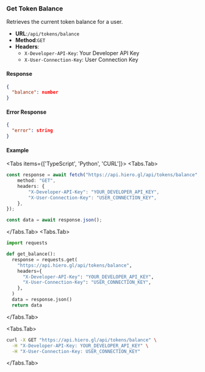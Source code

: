 
### Get Token Balance

Retrieves the current token balance for a user.

- **URL**:`/api/tokens/balance`
- **Method**:`GET`
- **Headers**:
  - `X-Developer-API-Key`: Your Developer API Key
  - `X-User-Connection-Key`: User Connection Key

#### Response

```json
{
  "balance": number
}
```

#### Error Response

```json
{
  "error": string
}
```

#### Example

<Tabs items={['TypeScript', 'Python', 'CURL']}>
<Tabs.Tab>

```ts filename="get-balance.ts" copy
const response = await fetch("https://api.hiero.gl/api/tokens/balance", {
	method: "GET",
	headers: {
		"X-Developer-API-Key": "YOUR_DEVELOPER_API_KEY",
		"X-User-Connection-Key": "USER_CONNECTION_KEY",
	},
});

const data = await response.json();
```

</Tabs.Tab>
<Tabs.Tab>

```py filename="get-balance.py" copy
import requests

def get_balance():
  response = requests.get(
    "https://api.hiero.gl/api/tokens/balance",
    headers={
      "X-Developer-API-Key": "YOUR_DEVELOPER_API_KEY",
      "X-User-Connection-Key": "USER_CONNECTION_KEY",
    },
  )
  data = response.json()
  return data
```

</Tabs.Tab>

<Tabs.Tab>
```bash filename="get-balance.sh" copy
curl -X GET "https://api.hiero.gl/api/tokens/balance" \
  -H "X-Developer-API-Key: YOUR_DEVELOPER_API_KEY" \
  -H "X-User-Connection-Key: USER_CONNECTION_KEY"
```

</Tabs.Tab>
</Tabs>
